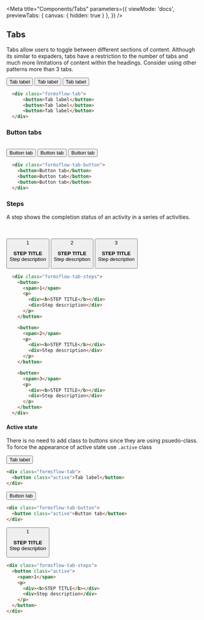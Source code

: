 

<Meta title="Components/Tabs" parameters={{
    viewMode: 'docs',
    previewTabs: { 
      canvas: { hidden: true } 
     },
  }} />


## Tabs
Tabs allow users to toggle between different sections of content. Although its similar to expaders, tabs have a restriction to the
number of tabs and much more limitations of content within the headings. Consider using other patterns more than 3 tabs.  


<div class="formsflow-tab">
  <button>Tab label</button>
  <button>Tab label</button>
  <button>Tab label</button>
</div>


  ```html dark
    <div class="formsflow-tab">
        <button>Tab label</button>
        <button>Tab label</button>
        <button>Tab label</button>
    </div>
  ```

### Button tabs  
<br/>
<div class="formsflow-tab-button">
  <button>Button tab</button>
  <button>Button tab</button>
  <button>Button tab</button>
</div>

  ```html dark
    <div class="formsflow-tab-button">
      <button>Button tab</button>
      <button>Button tab</button>
      <button>Button tab</button>
    </div>
  ```
### Steps
A step shows the completion status of an activity in a series of activities.

<br/>  
<br/>

<div class="formsflow-tab-steps">
  <button>
    <span>1</span>
    <p>
      <div><b>STEP TITLE</b></div>
      <div>Step description</div>
    </p>
  </button>

  <button>
    <span>2</span>
    <p>
      <div><b>STEP TITLE</b></div>
      <div>Step description</div>
    </p>
  </button>

  <button>
    <span>3</span>
    <p>
      <div><b>STEP TITLE</b></div>
      <div>Step description</div>
    </p>
  </button>
</div>


  ```html dark
    <div class="formsflow-tab-steps">
      <button>
        <span>1</span>
        <p>
          <div><b>STEP TITLE</b></div>
          <div>Step description</div>
        </p>
      </button>

      <button>
        <span>2</span>
        <p>
          <div><b>STEP TITLE</b></div>
          <div>Step description</div>
        </p>
      </button>

      <button>
        <span>3</span>
        <p>
          <div><b>STEP TITLE</b></div>
          <div>Step description</div>
        </p>
      </button>
    </div>
  ```

#### Active state
There is no need to add class to buttons since they are using psuedo-class. To force the appearance of active state use `.active` class

<div class="formsflow-tab">
  <button class="active">Tab label</button>
</div>

```html dark
<div class="formsflow-tab">
  <button class="active">Tab label</button>
</div>
```

<div class="formsflow-tab-button">
  <button class="active">Button tab</button>
</div>

```html dark
<div class="formsflow-tab-button">
  <button class="active">Button tab</button>
</div>
```

<div class="formsflow-tab-steps">
  <button class="active">
    <span>1</span>
    <p>
      <div><b>STEP TITLE</b></div>
      <div>Step description</div>
    </p>
  </button>
</div>

```html dark
<div class="formsflow-tab-steps">
  <button class="active">
    <span>1</span>
    <p>
      <div><b>STEP TITLE</b></div>
      <div>Step description</div>
    </p>
  </button>
</div>
```